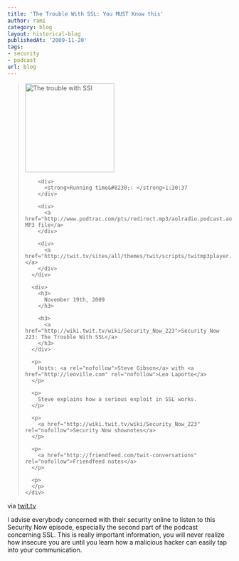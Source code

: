 ```yaml
---
title: 'The Trouble With SSL: You MUST Know this'
author: rami
category: blog
layout: historical-blog
publishedAt: '2009-11-20'
tags:
- security
- podcast
url: blog
---
```


<blockquote>
    <div>
      <div>
        <div class='p_embed p_image_embed'>
          <img alt="The trouble with SSl" height="200" src="/assets/images/content/blog/the-trouble-with-ssl.jpg" width="200" />
        </div>
        
        <div>
          <strong>Running time&#8230;: </strong>1:30:37
        </div>
        
        <div>
          <a href="http://www.podtrac.com/pts/redirect.mp3/aolradio.podcast.aol.com/sn/sn0223.mp3">Download MP3 file</a>
        </div>
        
        <div>
          <a href="http://twit.tv/sites/all/themes/twit/scripts/twitmp3player.swf"></a>
        </div>
      </div>
      
      <div>
        <h3>
          November 19th, 2009
        </h3>
        
        <h3>
          <a href="http://wiki.twit.tv/wiki/Security_Now_223">Security Now 223: The Trouble With SSL</a>
        </h3>
      </div>
      
      <p>
        Hosts: <a rel="nofollow">Steve Gibson</a> with <a href="http://leoville.com" rel="nofollow">Leo Laporte</a>
      </p>
      
      <p>
        Steve explains how a serious exploit in SSL works.
      </p>
      
      <p>
        <a href="http://wiki.twit.tv/wiki/Security_Now_223" rel="nofollow">Security Now shownotes</a>
      </p>
      
      <p>
        <a href="http://friendfeed.com/twit-conversations" rel="nofollow">Friendfeed notes</a>
      </p>
      
      <p>
      </p>
    </div>
  </blockquote>
  
via [twit.tv](http://twit.tv/sn)
  
I advise everybody concerned with their security online to listen to this Security Now episode, especially the second part of the podcast concerning SSL. This is really important information, you will never realize how insecure you are until you learn how a malicious hacker can easily tap into your communication.

